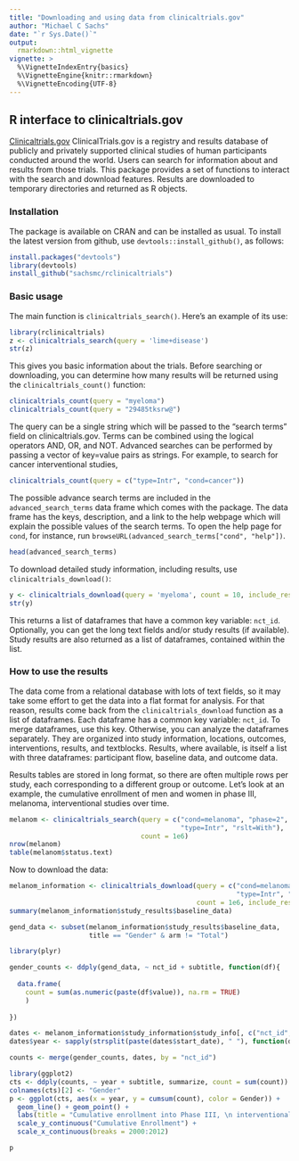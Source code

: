 ```yaml
---
title: "Downloading and using data from clinicaltrials.gov"
author: "Michael C Sachs"
date: "`r Sys.Date()`"
output: 
  rmarkdown::html_vignette
vignette: >
  %\VignetteIndexEntry{basics}
  %\VignetteEngine{knitr::rmarkdown}
  %\VignetteEncoding{UTF-8}
---
```


## R interface to clinicaltrials.gov

[Clinicaltrials.gov](http://clinicaltrials.gov) ClinicalTrials.gov is a registry and results database of publicly and privately supported clinical studies of human participants conducted around the world. Users can search for information about and results from those trials. This package provides a set of functions to interact with the search and download features. Results are downloaded to temporary directories and returned as R objects.

### Installation

The package is available on CRAN and can be installed as usual. To install the latest version from github, use
`devtools::install_github()`, as follows:

```r
install.packages("devtools")
library(devtools)
install_github("sachsmc/rclinicaltrials")
```


### Basic usage

The main function is `clinicaltrials_search()`. Here's an example of its use:

```r
library(rclinicaltrials)
z <- clinicaltrials_search(query = 'lime+disease')
str(z)
```

This gives you basic information about the trials. Before searching or downloading, you can determine how many results will be returned using the `clinicaltrials_count()` function:

```r
clinicaltrials_count(query = "myeloma")
clinicaltrials_count(query = "29485tksrw@")
```

The query can be a single string which will be passed to the "search terms" field on clinicaltrials.gov. Terms can be combined using the logical operators AND, OR, and NOT. Advanced searches can be performed by passing a vector of key=value pairs as strings. For example, to search for cancer interventional studies, 

```r
clinicaltrials_count(query = c("type=Intr", "cond=cancer"))
```

The possible advance search terms are included in the `advanced_search_terms` data frame which comes with the package. The data frame has the keys, description, and a link to the help webpage which will explain the possible values of the search terms. To open the help page for `cond`, for instance, run `browseURL(advanced_search_terms["cond", "help"])`.

```r
head(advanced_search_terms)
```

To download detailed study information, including results, use `clinicaltrials_download()`:

```r
y <- clinicaltrials_download(query = 'myeloma', count = 10, include_results = TRUE)
str(y)
```

This returns a list of dataframes that have a common key variable: `nct_id`. Optionally, you can get the long text fields and/or study results (if available). Study results are also returned as a list of dataframes, contained within the list. 

### How to use the results

The data come from a relational database with lots of text fields, so it may take some effort to get the data into a flat format for analysis. For that reason, results come back from the `clinicaltrials_download` function as a list of dataframes. Each dataframe has a common key variable: `nct_id`. To merge dataframes, use this key. Otherwise, you can analyze the dataframes separately. They are organized into study information, locations, outcomes, interventions, results, and textblocks. Results, where available, is itself a list with three dataframes: participant flow, baseline data, and outcome data. 

Results tables are stored in long format, so there are often multiple rows per study, each corresponding to a different group or outcome. Let's look at an example, the cumulative enrollment of men and women in phase III, melanoma, interventional studies over time. 

```r
melanom <- clinicaltrials_search(query = c("cond=melanoma", "phase=2", 
                                           "type=Intr", "rslt=With"), 
                                 count = 1e6)
nrow(melanom)
table(melanom$status.text)
```

Now to download the data:

```r
melanom_information <- clinicaltrials_download(query = c("cond=melanoma", "phase=2", 
                                                         "type=Intr", "rslt=With"), 
                                               count = 1e6, include_results = TRUE)
summary(melanom_information$study_results$baseline_data)

gend_data <- subset(melanom_information$study_results$baseline_data, 
                    title == "Gender" & arm != "Total")

library(plyr)

gender_counts <- ddply(gend_data, ~ nct_id + subtitle, function(df){
  
  data.frame(
    count = sum(as.numeric(paste(df$value)), na.rm = TRUE)
    )
  
})

dates <- melanom_information$study_information$study_info[, c("nct_id", "start_date")]
dates$year <- sapply(strsplit(paste(dates$start_date), " "), function(d) as.numeric(d[2]))

counts <- merge(gender_counts, dates, by = "nct_id")
```

```r
library(ggplot2)
cts <- ddply(counts, ~ year + subtitle, summarize, count = sum(count))
colnames(cts)[2] <- "Gender"
p <- ggplot(cts, aes(x = year, y = cumsum(count), color = Gender)) + 
  geom_line() + geom_point() + 
  labs(title = "Cumulative enrollment into Phase III, \n interventional trials in Melanoma, by gender") + 
  scale_y_continuous("Cumulative Enrollment") + 
  scale_x_continuous(breaks = 2000:2012)
```

```r
p
```
